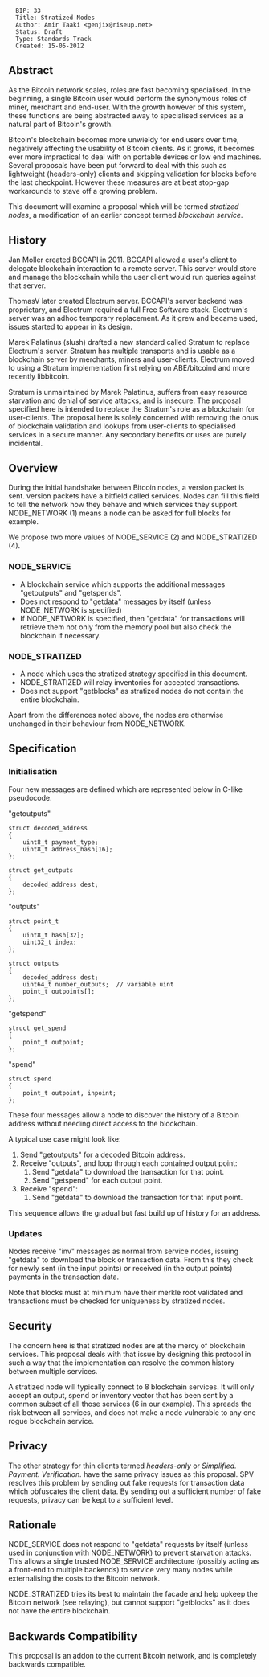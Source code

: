 {{bip}}

<pre>
  BIP: 33
  Title: Stratized Nodes
  Author: Amir Taaki <genjix@riseup.net>
  Status: Draft
  Type: Standards Track
  Created: 15-05-2012
</pre>

== Abstract ==

As the Bitcoin network scales, roles are fast becoming specialised. In the beginning, a single Bitcoin user would perform the synonymous roles of miner, merchant and end-user. With the growth however of this system, these functions are being abstracted away to specialised services as a natural part of Bitcoin's growth.

Bitcoin's blockchain becomes more unwieldy for end users over time, negatively affecting the usability of Bitcoin clients. As it grows, it becomes ever more impractical to deal with on portable devices or low end machines. Several proposals have been put forward to deal with this such as lightweight (headers-only) clients and skipping validation for blocks before the last checkpoint. However these measures are at best stop-gap workarounds to stave off a growing problem.

This document will examine a proposal which will be termed ''stratized nodes'', a modification of an earlier concept termed ''blockchain service''.

== History ==

Jan Moller created BCCAPI in 2011. BCCAPI allowed a user's client to delegate blockchain interaction to a remote server. This server would store and manage the blockchain while the user client would run queries against that server.

ThomasV later created Electrum server. BCCAPI's server backend was proprietary, and Electrum required a full Free Software stack. Electrum's server was an adhoc temporary replacement. As it grew and became used, issues started to appear in its design.

Marek Palatinus (slush) drafted a new standard called Stratum to replace Electrum's server. Stratum has multiple transports and is usable as a blockchain server by merchants, miners and user-clients. Electrum moved to using a Stratum implementation first relying on ABE/bitcoind and more recently libbitcoin.

Stratum is unmaintained by Marek Palatinus, suffers from easy resource starvation and denial of service attacks, and is insecure. The proposal specified here is intended to replace the Stratum's role as a blockchain for user-clients. The proposal here is solely concerned with removing the onus of blockchain validation and lookups from user-clients to specialised services in a secure manner. Any secondary benefits or uses are purely incidental.

== Overview ==

During the initial handshake between Bitcoin nodes, a version packet is sent. version packets have a bitfield called services. Nodes can fill this field to tell the network how they behave and which services they support. NODE_NETWORK (1) means a node can be asked for full blocks for example.

We propose two more values of NODE_SERVICE (2) and NODE_STRATIZED (4).

=== NODE_SERVICE ===

* A blockchain service which supports the additional messages "getoutputs" and "getspends".
* Does not respond to "getdata" messages by itself (unless NODE_NETWORK is specified)
* If NODE_NETWORK is specified, then "getdata" for transactions will retrieve them not only from the memory pool but also check the blockchain if necessary.

=== NODE_STRATIZED ===

* A node which uses the stratized strategy specified in this document.
* NODE_STRATIZED will relay inventories for accepted transactions.
* Does not support "getblocks" as stratized nodes do not contain the entire blockchain.

Apart from the differences noted above, the nodes are otherwise unchanged in their behaviour from NODE_NETWORK.

== Specification ==

=== Initialisation ===

Four new messages are defined which are represented below in C-like pseudocode.

"getoutputs"
<pre>
struct decoded_address
{
    uint8_t payment_type;
    uint8_t address_hash[16];
};

struct get_outputs
{
    decoded_address dest;
};
</pre>

"outputs"
<pre>
struct point_t
{
    uint8_t hash[32];
    uint32_t index;
};

struct outputs
{
    decoded_address dest;
    uint64_t number_outputs;  // variable uint
    point_t outpoints[];
};
</pre>

"getspend"
<pre>
struct get_spend
{
    point_t outpoint;
};
</pre>

"spend"
<pre>
struct spend
{
    point_t outpoint, inpoint;
};
</pre>

These four messages allow a node to discover the history of a Bitcoin address without needing direct access to the blockchain.

A typical use case might look like:
# Send "getoutputs" for a decoded Bitcoin address.
# Receive "outputs", and loop through each contained output point:
## Send "getdata" to download the transaction for that point.
## Send "getspend" for each output point.
# Receive "spend":
## Send "getdata" to download the transaction for that input point.

This sequence allows the gradual but fast build up of history for an address.

=== Updates ===

Nodes receive "inv" messages as normal from service nodes, issuing "getdata" to download the block or transaction data. From this they check for newly sent (in the input points) or received (in the output points) payments in the transaction data.

Note that blocks must at minimum have their merkle root validated and transactions must be checked for uniqueness by stratized nodes.

== Security ==

The concern here is that stratized nodes are at the mercy of blockchain services. This proposal deals with that issue by designing this protocol in such a way that the implementation can resolve the common history between multiple services.

A stratized node will typically connect to 8 blockchain services. It will only accept an output, spend or inventory vector that has been sent by a common subset of all those services (6 in our example). This spreads the risk between all services, and does not make a node vulnerable to any one rogue blockchain service.

== Privacy ==

The other strategy for thin clients termed ''headers-only'' or ''Simplified. Payment. Verification.'' have the same privacy issues as this proposal. SPV resolves this problem by sending out fake requests for transaction data which obfuscates the client data. By sending out a sufficient number of fake requests, privacy can be kept to a sufficient level.

== Rationale ==

NODE_SERVICE does not respond to "getdata" requests by itself (unless used in conjunction with NODE_NETWORK) to prevent starvation attacks. This allows a single trusted NODE_SERVICE architecture (possibly acting as a front-end to multiple backends) to service very many nodes while externalising the costs to the Bitcoin network.

NODE_STRATIZED tries its best to maintain the facade and help upkeep the Bitcoin network (see relaying), but cannot support "getblocks" as it does not have the entire blockchain.

== Backwards Compatibility ==

This proposal is an addon to the current Bitcoin network, and is completely backwards compatible.
